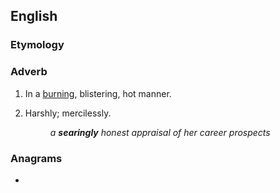 ==English==

===Etymology===
{{suffix|en|searing|ly}}

===Adverb===
{{en-adv}}

# In a [[burning]], blistering, hot manner.
# {{lb|en|figurative}} Harshly; mercilessly.
#: ''a '''searingly''' honest appraisal of her career prospects''

===Anagrams===
* {{anagrams|en|a=aegilnrsy|layerings|syringeal|yearlings}}